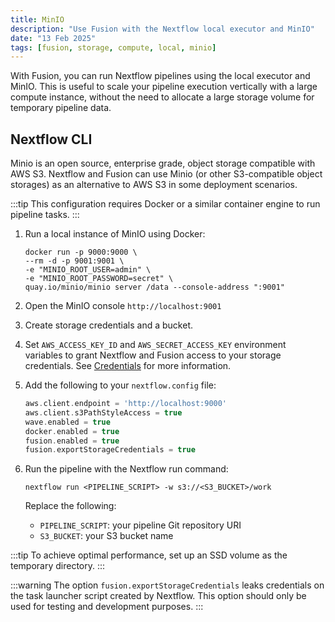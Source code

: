 ```yaml
---
title: MinIO
description: "Use Fusion with the Nextflow local executor and MinIO"
date: "13 Feb 2025"
tags: [fusion, storage, compute, local, minio]
---
```


With Fusion, you can run Nextflow pipelines using the local executor and MinIO. This
is useful to scale your pipeline execution vertically with a large compute instance, without the need to allocate
a large storage volume for temporary pipeline data.

## Nextflow CLI

Minio is an open source, enterprise grade, object storage compatible with AWS S3.
Nextflow and Fusion can use Minio (or other S3-compatible object storages) as an alternative to AWS S3 in some deployment scenarios.

:::tip
This configuration requires Docker or a similar container engine to run pipeline tasks.
:::

1. Run a local instance of MinIO using Docker:

    ```
    docker run -p 9000:9000 \
    --rm -d -p 9001:9001 \
    -e "MINIO_ROOT_USER=admin" \
    -e "MINIO_ROOT_PASSWORD=secret" \
    quay.io/minio/minio server /data --console-address ":9001"
    ```

1. Open the MinIO console `http://localhost:9001`

1. Create storage credentials and a bucket.

1. Set `AWS_ACCESS_KEY_ID` and `AWS_SECRET_ACCESS_KEY` environment variables to grant Nextflow and Fusion access to your storage credentials. See [Credentials](https://www.nextflow.io/docs/latest/google.html#credentials) for more information.

1. Add the following to your `nextflow.config` file:

    ```groovy
    aws.client.endpoint = 'http://localhost:9000'
    aws.client.s3PathStyleAccess = true
    wave.enabled = true
    docker.enabled = true
    fusion.enabled = true
    fusion.exportStorageCredentials = true
    ```

1. Run the pipeline with the Nextflow run command:

    ```
    nextflow run <PIPELINE_SCRIPT> -w s3://<S3_BUCKET>/work
    ```

    Replace the following:
    - `PIPELINE_SCRIPT`: your pipeline Git repository URI
    - `S3_BUCKET`: your S3 bucket name

:::tip
To achieve optimal performance, set up an SSD volume as the temporary directory.
:::

:::warning
The option `fusion.exportStorageCredentials` leaks credentials on the task launcher script created by Nextflow.
This option should only be used for testing and development purposes.
:::
